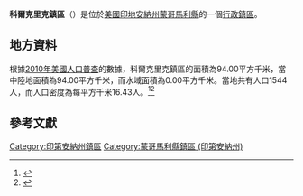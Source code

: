 {{noteTA
|G1=USState
|G2=地名
|G3=Unit
}}
{{Infobox settlement
|official_name            = 科爾克里克鎮區
|native_name = Coal Creek Township
|settlement_type          = [[行政鎮區|行政鎮區]]
|image_skyline            = 
|imagesize                = 
|image_map                = Map highlighting Coal Creek Township, Montgomery County, Indiana.svg
|mapsize                  = 250px
|pushpin_map  =USA Indiana
|pushpin_label = 科爾克里克鎮區
|pushpin_label_position   = top
|pushpin_map_caption      = 科爾克里克鎮區在印地安納州的位置
|subdivision_type         = [[世界政區索引|國家]]
|subdivision_type1        = [[美国州份|州份]]
|subdivision_type2        = [[印地安納州行政区划|縣]]
|subdivision_name         = [[美国|美国]]
|subdivision_name1        = [[印地安納州|印地安納州]]
|subdivision_name2        = [[蒙哥馬利縣_(印地安納州)|蒙哥馬利縣]]
|elevation_ft             = 787
|elevation_m              = 240
|timezone                 = [[北美东部時區|北美东部時區]]
|area_total_km2           = 94.00
|area_land_km2            = 94.00
|area_water_km2           = 0.00
|area_total_sq_mi         = 
|area_land_sq_mi          = 
|area_water_sq_mi         = 
|population_as_of         = [[2010年美國人口普查|2010]]
|population_footnotes     = 
|population_total         = 1544
|population_density_km2   = auto
|population_density_sq_mi = auto
|utc_offset               = -5
|coordinates              = {{coord|40|10|04|N|87|00|30|W|display=inline,title}}
| coor_pinpoint           = 
| coordinates_footnotes   = 
|timezone_DST             = EDT
|utc_offset_DST           = -4
|postal_code_type         = [[美國郵區編號|郵區編號]]
|postal_code              = 47933, 47955, 47967, 47981, 47990, 47994
|area_code                = {{link-en|北美电话区号765|Area code 765|765}}
|blank_name = [[地名信息系统|GNIS ID]]
|blank_info = 453236
}}
'''科爾克里克鎮區'''（{{lang-en|Coal Creek Township}}）是位於[[美國|美國]][[印地安納州|印地安納州]][[蒙哥馬利縣_(印地安納州)|蒙哥馬利縣]]的一個[[行政鎮區|行政鎮區]]。

== 地方資料 ==
根據[[2010年美國人口普查|2010年美國人口普查]]的數據，科爾克里克鎮區的面積為94.00平方千米，當中陸地面積為94.00平方千米，而水域面積為0.00平方千米。當地共有人口1544人，而人口密度為每平方千米16.43人。<ref name="GR8">{{cite web|url=http://factfinder2.census.gov|publisher=[[美国人口调查局|美国人口调查局]]|accessdate=2011-05-14|title=American FactFinder|archive-date=2013-09-11|archive-url=https://web.archive.org/web/20130911234518/http://factfinder2.census.gov/|dead-url=no}}</ref><ref>{{cite web|url=https://www.citypopulation.de/en/usa/indiana/admin/|title=USA: Indiana (Counties and Townships) - City Population|access-date=2020-08-07|archive-date=2020-04-22|archive-url=https://web.archive.org/web/20200422090607/https://www.citypopulation.de/en/usa/indiana/admin/|dead-url=no}}</ref>

== 參考文獻 ==
{{reflist}}

{{蒙哥馬利縣 (印地安納州)}}

{{DEFAULTSORT:Coal Creek Township}}
[[Category:印第安納州鎮區|Category:印第安納州鎮區]]
[[Category:蒙哥馬利縣鎮區_(印第安納州)|Category:蒙哥馬利縣鎮區 (印第安納州)]]

{{Indiana-geo-stub}}
